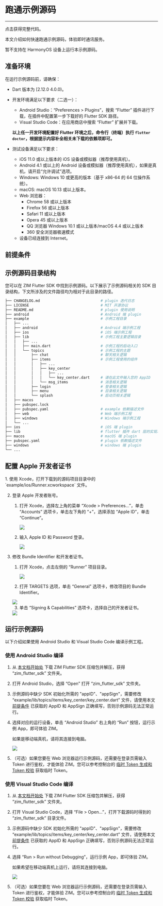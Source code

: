 

# 跑通示例源码

---

<Card title="示例源码" href="https://github.com/zegoim/zim_flutter_sdk" target="_blank">点击获得完整代码。</Card>

本文介绍如何快速跑通示例源码，体验即时通讯服务。

<Warning title="注意">
暂不支持在 HarmonyOS 设备上运行本示例源码。
</Warning>

## 准备环境

在运行示例源码前，请确保：
- Dart 版本为 [2.12.0 4.0.0)。
- 开发环境满足以下要求（二选一）：
    - Android Studio：“Preferences > Plugins”，搜索 “Flutter” 插件进行下载，在插件中配置第一步下载好的 Flutter SDK 路径。
    - Visual Studio Code：在应用商店中搜索 “Flutter” 扩展并下载。
         
    **以上任一开发环境配置好 Flutter 环境之后，命令行（终端）执行 `flutter doctor`，根据提示内容补全相关未下载的依赖项即可。**
  
- 测试设备满足以下要求：
    - iOS 11.0 或以上版本的 iOS 设备或模拟器（推荐使用真机）。
    - Android 4.1 或以上的 Android 设备或模拟器（推荐使用真机），如果是真机，请开启“允许调试”选项。
    - Windows: Windows 10 或更高的版本（基于 x86-64 的 64 位操作系统）。
    - macOS: macOS 10.13 或以上版本。
    - Web 浏览器：
        - Chrome 58 或以上版本
        - Firefox 56 或以上版本
        - Safari 11 或以上版本
        - Opera 45 或以上版本
        - QQ 浏览器 Windows 10.1 或以上版本/macOS 4.4 或以上版本
        - 360 安全浏览器极速模式
     - 设备已经连接到 Internet。

## 前提条件


<Content />
<Content1 />


## 示例源码目录结构

您可以在 ZIM Flutter SDK 中找到示例源码。以下展示了示例源码相关的 SDK 目录结构，下文所涉及的文件路径均为相对于此目录的路径。

```bash
├── CHANGELOG.md                            # plugin 迭代日志
├── LICENSE                                 # MIT 开源协议
├── README.md                               # plugin 使用说明
├── android                                 # Android 端 plugin
├── example                                 # 示例工程目录
│   ├── ...                           
│   ├── android                             # Android 端示例工程
│   ├── ios                                 # iOS 端示例工程
│   ├── lib                                 # 示例工程主要逻辑目录
│   │   ├── ...
│   │   ├── main.dart                       # 示例工程的启动入口
│   │   └── topics                          # 示例工程的主题
│   │       ├── chat                        # 聊天相关逻辑
│   │       ├── items                       # 示例工程使用的组件
│   │       │   ├── ...
│   │       │   ├── key_center
│   │       │   │   ├── ...
│   │       │   │   └── key_center.dart     # 请在此文件输入您的 AppID
│   │       │   └── msg_items               # 消息相关逻辑
│   │       ├── login                       # 登录相关逻辑
│   │       ├── menu                        # 目录相关逻辑
│   │       └── splash                      # 启动页相关逻辑
│   ├── macos
│   ├── pubspec.lock
│   ├── pubspec.yaml                        # example 依赖描述文件
│   ├── web                                 # Web 端示例工程
│   ├── windows                             # Windows 端示例工程
│   └── ...
├── ios                                     # iOS 端 plugin      
├── lib                                     # flutter 插件 dart 层的实现以及头文件
├── macos                                   # macOS 端 plugin
├── pubspec.yaml                            # plugin 依赖描述文件
├── windows                                 # windows 端 plugin
└── ...
```

## 配置 Apple 开发者证书

<Accordion title="（可选）如果您需要在 iOS 真机上运行示例 App，请参考本步骤配置你的 Apple 开发证书" defaultOpen="false">
1. 使用 Xcode，打开下载到的源码项目目录中的 `example/ios/Runner.xcworkspace` 文件。

2. 登录 Apple 开发者账号。

    1. 打开 Xcode，选择左上角的菜单 “Xcode > Preferences...”，单击 “Accounts” 选项卡，单击左下角的 “+”，选择添加 “Apple ID”，单击 “Continue”。

        <Frame width="512" height="auto" caption=""><img src="https://doc-media.zego.im/sdk-doc/Pics/iOS/ZegoExpressEngine/Common/xcode-account.png" /></Frame>

    2. 输入 Apple ID 和 Password 登录。

        <Frame width="512" height="auto" caption=""><img src="https://doc-media.zego.im/sdk-doc/Pics/iOS/ZegoExpressEngine/Common/xcode-login-apple-id.png" /></Frame>

3. 修改 Bundle Identifier 和开发者证书。

    1. 打开 Xcode，点击左侧的 “Runner” 项目目录。

        <Frame width="512" height="auto" caption=""><img src="https://doc-media.zego.im/sdk-doc/Pics/Flutter/ZegoExpressEngine/flutter-xcode-select-project.png" /></Frame>

    2. 打开 TARGETS 选项，单击 “General” 选项卡，修改项目的 Bundle Identifier。

      <Frame width="512" height="auto" caption="">
        <img src="https://doc-media.zego.im/sdk-doc/Pics/ZIM/flutter/run_example_demo_2.png" />
      </Frame>

    3. 单击 “Signing & Capabilities” 选项卡，选择自己的开发者证书。

      <Frame width="512" height="auto" caption="">
        <img src="https://doc-media.zego.im/sdk-doc/Pics/ZIM/flutter/run_example_demo_3.png" />
      </Frame>

</Accordion>


## 运行示例源码

以下介绍如果使用 Android Studio 和 Visual Studio Code 编译示例工程。

### 使用 Android Studio 编译

1. 从 [本文档开始处](#跑通示例源码) 下载 ZIM Flutter SDK 压缩包并解压，获得 “zim_flutter_sdk” 文件夹。

2. 打开 Android Studio，选择 “Open” 打开 “zim_flutter_sdk” 文件夹。

3. 示例源码中缺少 SDK 初始化所需的 "appID"、"appSign"，需要修改 “example/lib/topics/items/key_center/key_center.dart” 文件，请使用本文 [前提条件](#前提条件) 已获取的 AppID 和 AppSign 正确填写，否则示例源码无法正常运行。

4. 选择对应的运行设备，单击 “Android Studio” 右上角的 “Run” 按钮，运行示例 App，即可体验 ZIM。

    <Note title="说明">

    如果是移动端真机，请将其连接到电脑。
    </Note>

    <Frame width="512" height="auto" caption=""><img src="https://doc-media.zego.im/sdk-doc/Pics/ZIM/flutter/run_example_demo_0.png" /></Frame>

5. （可选）如果您要在 Web 浏览器运行示例源码，还需要在登录页需输入 Token 进行鉴权，才能体验 ZIM。您可以参考控制台的 [临时 Token 生成和 Token 校验](https://doc-zh.zego.im/article/16309) 获取临时 Token。

### 使用 Visual Studio Code 编译

1. 从 [本文档开始处](#15225#demo_download) 下载 ZIM Flutter SDK 压缩包并解压，获得 “zim_flutter_sdk” 文件夹。

2. 打开 Visual Studio Code，选择 “File > Open...”，打开下载源码时得到的 “zim_flutter_sdk” 目录文件。

3. 示例源码中缺少 SDK 初始化所需的 "appID"、"appSign"，需要修改 “example/lib/topics/items/key_center/key_center.dart” 文件，请使用本文 [前提条件](#前提条件) 已获取的 AppID 和 AppSign 正确填写，否则示例源码无法正常运行。

4. 选择 “Run > Run without Debugging”，运行示例 App，即可体验 ZIM。

    <Note title="说明">

    如果希望在移动端真机上运行，请将其连接到电脑。
    </Note>

    <Frame width="512" height="auto" caption=""><img src="https://doc-media.zego.im/sdk-doc/Pics/ZIM/flutter/run_example_demo_1.png" /></Frame>

5. （可选）如果您要在 Web 浏览器运行示例源码，还需要在登录页需输入 Token 进行鉴权，才能体验 ZIM。您可以参考控制台的 [临时 Token 生成和 Token 校验](https://doc-zh.zego.im/article/16309) 获取临时 Token。
